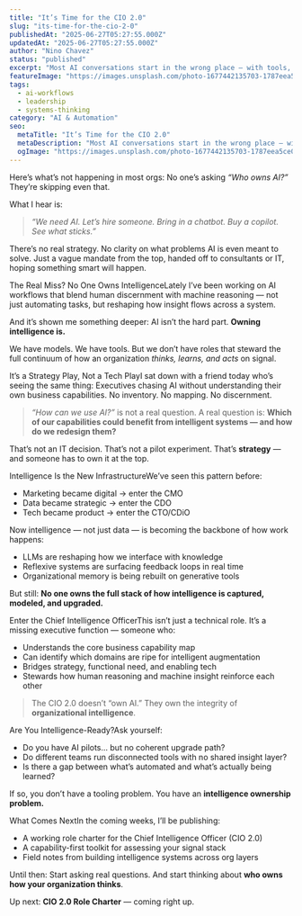 ```yaml
---
title: "It’s Time for the CIO 2.0"
slug: "its-time-for-the-cio-2-0"
publishedAt: "2025-06-27T05:27:55.000Z"
updatedAt: "2025-06-27T05:27:55.000Z"
author: "Nino Chavez"
status: "published"
excerpt: "Most AI conversations start in the wrong place — with tools, not capabilities. What’s missing isn’t another pilot. It’s a new executive role: someone to steward how your organization thinks, learns, and evolves."
featureImage: "https://images.unsplash.com/photo-1677442135703-1787eea5ce01?crop=entropy&cs=tinysrgb&fit=max&fm=jpg&ixid=M3wxMTc3M3wwfDF8c2VhcmNofDN8fGludGVsbGlnZW5jZXxlbnwwfHx8fDE3NTA5NDM4ODZ8MA&ixlib=rb-4.1.0&q=80&w=2000"
tags:
  - ai-workflows
  - leadership
  - systems-thinking
category: "AI & Automation"
seo:
  metaTitle: "It’s Time for the CIO 2.0"
  metaDescription: "Most AI conversations start in the wrong place — with tools, not capabilities. What’s missing isn’t another pilot. It’s a new executive role: someone to steward how your organization thinks, learns, and evolves."
  ogImage: "https://images.unsplash.com/photo-1677442135703-1787eea5ce01?crop=entropy&cs=tinysrgb&fit=max&fm=jpg&ixid=M3wxMTc3M3wwfDF8c2VhcmNofDN8fGludGVsbGlnZW5jZXxlbnwwfHx8fDE3NTA5NDM4ODZ8MA&ixlib=rb-4.1.0&q=80&w=2000"
---
```

Here’s what’s not happening in most orgs:
No one’s asking *“Who owns AI?”*
They’re skipping even that.

What I hear is:

> *“We need AI. Let’s hire someone. Bring in a chatbot. Buy a copilot. See what sticks.”*

There’s no real strategy.
No clarity on what problems AI is even meant to solve.
Just a vague mandate from the top, handed off to consultants or IT, hoping something smart will happen.

The Real Miss? No One Owns IntelligenceLately I’ve been working on AI workflows that blend human discernment with machine reasoning — not just automating tasks, but reshaping how insight flows across a system.

And it’s shown me something deeper:
AI isn’t the hard part.
**Owning intelligence is.**

We have models. We have tools.
But we don’t have roles that steward the full continuum of how an organization *thinks, learns, and acts* on signal.

It’s a Strategy Play, Not a Tech PlayI sat down with a friend today who’s seeing the same thing:
Executives chasing AI without understanding their own business capabilities.
No inventory. No mapping. No discernment.

> *“How can we use AI?”* is not a real question.
> A real question is:
> **Which of our capabilities could benefit from intelligent systems — and how do we redesign them?**

That’s not an IT decision.
That’s not a pilot experiment.
That’s **strategy** — and someone has to own it at the top.

Intelligence Is the New InfrastructureWe’ve seen this pattern before:

- Marketing became digital → enter the CMO
- Data became strategic → enter the CDO
- Tech became product → enter the CTO/CDiO

Now intelligence — not just data — is becoming the backbone of how work happens:

- LLMs are reshaping how we interface with knowledge
- Reflexive systems are surfacing feedback loops in real time
- Organizational memory is being rebuilt on generative tools

But still:
**No one owns the full stack of how intelligence is captured, modeled, and upgraded.**

Enter the Chief Intelligence OfficerThis isn’t just a technical role.
It’s a missing executive function — someone who:

- Understands the core business capability map
- Can identify which domains are ripe for intelligent augmentation
- Bridges strategy, functional need, and enabling tech
- Stewards how human reasoning and machine insight reinforce each other

> The CIO 2.0 doesn’t “own AI.”
> They own the integrity of **organizational intelligence**.

Are You Intelligence-Ready?Ask yourself:

- Do you have AI pilots… but no coherent upgrade path?
- Do different teams run disconnected tools with no shared insight layer?
- Is there a gap between what’s automated and what’s actually being learned?

If so, you don’t have a tooling problem.
You have an **intelligence ownership problem.**

What Comes NextIn the coming weeks, I’ll be publishing:

- A working role charter for the Chief Intelligence Officer (CIO 2.0)
- A capability-first toolkit for assessing your signal stack
- Field notes from building intelligence systems across org layers

Until then:
Start asking real questions.
And start thinking about **who owns how your organization thinks**.

Up next: **CIO 2.0 Role Charter** — coming right up.
